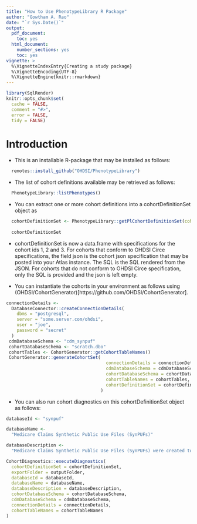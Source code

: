 ```yaml
---
title: "How to Use PhenotypeLibrary R Package"
author: "Gowtham A. Rao"
date: "`r Sys.Date()`"
output:
  pdf_document: 
    toc: yes     
  html_document:
    number_sections: yes
    toc: yes  
vignette: >
  %\VignetteIndexEntry{Creating a study package}
  %\VignetteEncoding{UTF-8}    
  %\VignetteEngine{knitr::rmarkdown}
---
```


```r
library(SqlRender)
knitr::opts_chunk$set(
  cache = FALSE,
  comment = "#>",
  error = FALSE,
  tidy = FALSE)
```


# Introduction
- This  is an installable R-package that may be installed as follows: 
```r
  remotes::install_github("OHDSI/PhenotypeLibrary")
```

- The list of cohort definitions available may be retrieved as follows: 
```r
  PhenotypeLibrary::listPhenotypes()
```

- You can extract one or more cohort definitions into a cohortDefinitionSet object as
```r
  cohortDefinitionSet <- PhenotypeLibrary::getPlCohortDefinitionSet(cohortIds = c(1, 2, 3))
  
  cohortDefinitionSet
```

- cohortDefinitionSet is now a data.frame with specifications for the cohort ids 1, 2 and 3. For cohorts that conform to OHDSI Circe specifications, the field json is the cohort json specification that may be posted into your Atlas instance. The SQL is the SQL rendered from the JSON. For cohorts that do not conform to OHDSI Circe specification, only the SQL is provided and the json is left empty.


- You can instantiate the cohorts in your environment as follows using (OHDSI/CohortGenerator)[https://github.com/OHDSI/CohortGenerator].

```r
connectionDetails <-
  DatabaseConnector::createConnectionDetails(
    dbms = "postgresql",
    server = "some.server.com/ohdsi",
    user = "joe",
    password = "secret"
  )
 cdmDatabaseSchema <- "cdm_synpuf"
 cohortDatabaseSchema <- "scratch.dbo"
 cohortTables <- CohortGenerator::getCohortTableNames()
 CohortGenerator::generateCohortSet(
                                      connectionDetails = connectionDetails,
                                      cdmDatabaseSchema = cdmDatabaseSchema,
                                      cohortDatabaseSchema = cohortDatabaseSchema,
                                      cohortTableNames = cohortTables,
                                      cohortDefinitionSet = cohortDefinitionSet
                                    )
```



- You can also run cohort diagnostics on this cohortDefinitionSet object as follows:
```r

databaseId <- "synpuf"

databaseName <-
  "Medicare Claims Synthetic Public Use Files (SynPUFs)"

databaseDescription <-
  "Medicare Claims Synthetic Public Use Files (SynPUFs) were created to allow interested parties to gain familiarity using Medicare claims data while protecting beneficiary privacy. These files are intended to promote development of software and applications that utilize files in this format, train researchers on the use and complexities of Centers for Medicare and Medicaid Services (CMS) claims, and support safe data mining innovations. The SynPUFs were created by combining randomized information from multiple unique beneficiaries and changing variable values. This randomization and combining of beneficiary information ensures privacy of health information."

CohortDiagnostics::executeDiagnostics(
  cohortDefinitionSet = cohortDefinitionSet,
  exportFolder = outputFolder,
  databaseId = databaseId,
  databaseName = databaseName,
  databaseDescription = databaseDescription,
  cohortDatabaseSchema = cohortDatabaseSchema,
  cdmDatabaseSchema = cdmDatabaseSchema,
  connectionDetails = connectionDetails,
  cohortTableNames = cohortTableNames
)

```